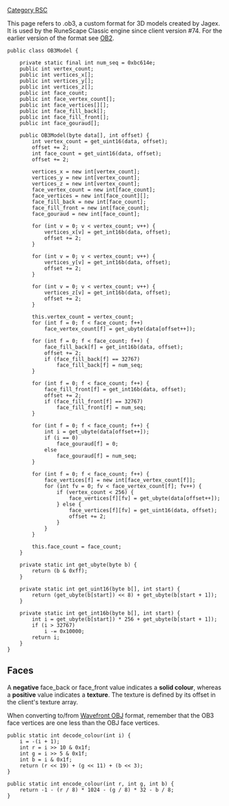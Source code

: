 [[Category RSC]]

This page refers to .ob3, a custom format for 3D models created by Jagex. It is used by the RuneScape Classic engine since client version #74. For the earlier version of the format see [[OB2|OB2]].

<pre>public class OB3Model {

    private static final int num_seq = 0xbc614e;
    public int vertex_count;
    public int vertices_x[];
    public int vertices_y[];
    public int vertices_z[];
    public int face_count;
    public int face_vertex_count[];
    public int face_vertices[][];
    public int face_fill_back[];
    public int face_fill_front[];
    public int face_gouraud[];

    public OB3Model(byte data[], int offset) {
        int vertex_count = get_uint16(data, offset);
        offset += 2;
        int face_count = get_uint16(data, offset);
        offset += 2;

        vertices_x = new int[vertex_count];
        vertices_y = new int[vertex_count];
        vertices_z = new int[vertex_count];
        face_vertex_count = new int[face_count];
        face_vertices = new int[face_count][];
        face_fill_back = new int[face_count];
        face_fill_front = new int[face_count];
        face_gouraud = new int[face_count];

        for (int v = 0; v < vertex_count; v++) {
            vertices_x[v] = get_int16b(data, offset);
            offset += 2;
        }

        for (int v = 0; v < vertex_count; v++) {
            vertices_y[v] = get_int16b(data, offset);
            offset += 2;
        }

        for (int v = 0; v < vertex_count; v++) {
            vertices_z[v] = get_int16b(data, offset);
            offset += 2;
        }

        this.vertex_count = vertex_count;
        for (int f = 0; f < face_count; f++)
            face_vertex_count[f] = get_ubyte(data[offset++]);

        for (int f = 0; f < face_count; f++) {
            face_fill_back[f] = get_int16b(data, offset);
            offset += 2;
            if (face_fill_back[f] == 32767)
                face_fill_back[f] = num_seq;
        }

        for (int f = 0; f < face_count; f++) {
            face_fill_front[f] = get_int16b(data, offset);
            offset += 2;
            if (face_fill_front[f] == 32767)
                face_fill_front[f] = num_seq;
        }

        for (int f = 0; f < face_count; f++) {
            int i = get_ubyte(data[offset++]);
            if (i == 0)
                face_gouraud[f] = 0;
            else
                face_gouraud[f] = num_seq;
        }

        for (int f = 0; f < face_count; f++) {
            face_vertices[f] = new int[face_vertex_count[f]];
            for (int fv = 0; fv < face_vertex_count[f]; fv++) {
                if (vertex_count < 256) {
                    face_vertices[f][fv] = get_ubyte(data[offset++]);
                } else {
                    face_vertices[f][fv] = get_uint16(data, offset);
                    offset += 2;
                }
            }
        }

        this.face_count = face_count;
    }

    private static int get_ubyte(byte b) {
        return (b & 0xff);
    }

    private static int get_uint16(byte b[], int start) {
        return (get_ubyte(b[start]) << 8) + get_ubyte(b[start + 1]);
    }

    private static int get_int16b(byte b[], int start) {
        int i = get_ubyte(b[start]) * 256 + get_ubyte(b[start + 1]);
        if (i > 32767)
            i -= 0x10000;
        return i;
    }
}
</pre>

== '''Faces''' ==
A '''negative''' face_back or face_front value indicates a '''solid colour''', whereas a '''positive''' value indicates a '''texture'''. The texture is defined by its offset in the client's texture array.

When converting to/from [http://en.wikipedia.org/wiki/Wavefront_.obj_file Wavefront OBJ] format, remember that the OB3 face vertices are one less than the OBJ face vertices.

<pre>public static int decode_colour(int i) {
    i = -(i + 1);
    int r = i >> 10 & 0x1f;
    int g = i >> 5 & 0x1f;
    int b = i & 0x1f;
    return (r << 19) + (g << 11) + (b << 3);
}
</pre>

<pre>public static int encode_colour(int r, int g, int b) {
    return -1 - (r / 8) * 1024 - (g / 8) * 32 - b / 8;
}
</pre>